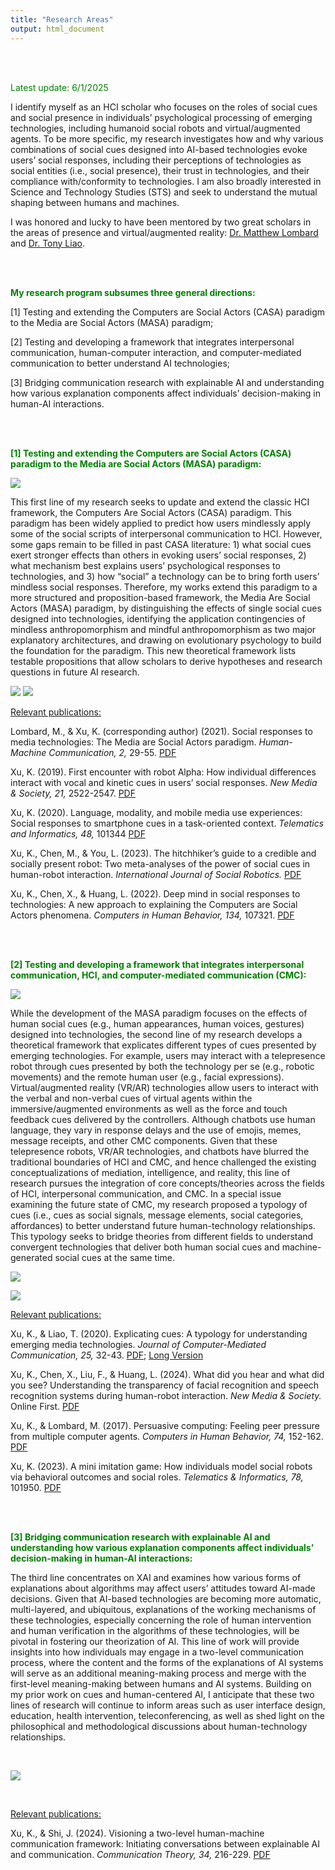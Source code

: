 ```yaml
---
title: "Research Areas"
output: html_document
---
```


<br>
<br>

<font color="green">Latest update: 6/1/2025</font>

I identify myself as an HCI scholar who focuses on the roles of social cues and social presence in individuals’ psychological processing of emerging technologies, including humanoid social robots and virtual/augmented agents. To be more specific, my research investigates how and why various combinations of social cues designed into AI-based technologies evoke users’ social responses, including their perceptions of technologies as social entities (i.e., social presence), their trust in technologies, and their compliance with/conformity to technologies. I am also broadly interested in Science and Technology Studies (STS) and seek to understand the mutual shaping between humans and machines.

I was honored and lucky to have been mentored by two great scholars in the areas of presence and virtual/augmented reality: [Dr. Matthew Lombard](https://klein.temple.edu/faculty/matthew-lombard) and [Dr. Tony Liao](https://dot.egr.uh.edu/departments/ilt/people/faculty/liao-tony). 

<br>
<br>

<font color="green">**My research program subsumes three general directions:**</font>

[1] Testing and extending the Computers are Social Actors (CASA) paradigm to the Media are Social Actors (MASA) paradigm;

[2] Testing and developing a framework that integrates interpersonal communication, human-computer interaction, and computer-mediated communication to better understand AI technologies;

[3] Bridging communication research with explainable AI and understanding how various explanation components affect individuals’ decision-making in human-AI interactions.

<br>
<br>

<font color="green">**[1] Testing and extending the Computers are Social Actors (CASA) paradigm to the Media are Social Actors (MASA) paradigm:**</font>

![](images/masa2.png)

This first line of my research seeks to update and extend the classic HCI framework, the Computers Are Social Actors (CASA) paradigm. This paradigm has been widely applied to predict how users mindlessly apply some of the social scripts of interpersonal communication to HCI. However, some gaps remain to be filled in past CASA literature: 1) what social cues exert stronger effects than others in evoking users’ social responses, 2) what mechanism best explains users’ psychological responses to technologies, and 3) how “social” a technology can be to bring forth users’ mindless social responses. Therefore, my works extend this paradigm to a more structured and proposition-based framework, the Media Are Social Actors (MASA) paradigm, by distinguishing the effects of single social cues designed into technologies, identifying the application contingencies of mindless anthropomorphism and mindful anthropomorphism as two major explanatory architectures, and drawing on evolutionary psychology to build the foundation for the paradigm. This new theoretical framework lists testable propositions that allow scholars to derive hypotheses and research questions in future AI research. 

![](images/robot.png)
![](images/multidimensional.png)

<u>Relevant publications:</u>

Lombard, M., & Xu, K. (corresponding author) (2021). Social responses to media technologies: The Media are Social Actors paradigm. *Human-Machine Communication, 2,* 29-55. [PDF](publications/Lombard & Xu 2021 Social Responses to Media Technologies in the 21st Century_ The M.pdf)

Xu, K. (2019). First encounter with robot Alpha: How individual differences interact with vocal and kinetic cues in users’ social responses. *New Media & Society, 21,* 2522-2547. [PDF](publications/Xu 2019 Robot alpha.pdf)

Xu, K. (2020). Language, modality, and mobile media use experiences: Social responses to smartphone cues in a task-oriented context. *Telematics and Informatics, 48,* 101344 [PDF](publications/Xu 2020 Mobile phone study.pdf)

Xu, K., Chen, M., & You, L. (2023). The hitchhiker's guide to a credible and socially present robot: Two meta-analyses of the power of social cues in human-robot interaction. *International Journal of Social Robotics.*  [PDF](publications/Xu et al. 2023 Meta-Analyses.pdf)


Xu, K., Chen, X., & Huang, L. (2022). Deep mind in social responses to technologies: A new approach to explaining the Computers are Social Actors phenomena. *Computers in Human Behavior, 134,* 107321. [PDF](publications/Xu et al. 2022 Deep mind in social responses.pdf)

<br>
<br>

<font color="green">**[2] Testing and developing a framework that integrates interpersonal communication, HCI, and computer-mediated communication (CMC):**</font>

![](images/JCMC.png)

While the development of the MASA paradigm focuses on the effects of human social cues (e.g., human appearances, human voices, gestures) designed into technologies, the second line of my research develops a theoretical framework that explicates different types of cues presented by emerging technologies. For example, users may interact with a telepresence robot through cues presented by both the technology per se (e.g., robotic movements) and the remote human user (e.g., facial expressions). Virtual/augmented reality (VR/AR) technologies allow users to interact with the verbal and non-verbal cues of virtual agents within the immersive/augmented environments as well as the force and touch feedback cues delivered by the controllers. Although chatbots use human language, they vary in response delays and the use of emojis, memes, message receipts, and other CMC components. Given that these telepresence robots, VR/AR technologies, and chatbots have blurred the traditional boundaries of HCI and CMC, and hence challenged the existing conceptualizations of mediation, intelligence, and reality, this line of research pursues the integration of core concepts/theories across the fields of HCI, interpersonal communication, and CMC. In a special issue examining the future state of CMC, my research proposed a typology of cues (i.e., cues as social signals, message elements, social categories, affordances) to better understand future human-technology relationships. This typology seeks to bridge theories from different fields to understand convergent technologies that deliver both human social cues and machine-generated social cues at the same time. 
 
![](images/robot transparency.png)

![](images/garbagerecycle.png)

<u>Relevant publications:</u>

Xu, K., & Liao, T. (2020). Explicating cues: A typology for understanding emerging media technologies. *Journal of Computer-Mediated Communication, 25,* 32-43. [PDF](publications/Xu & Liao Explicating Cues JCMC.pdf); [Long Version](publications/ICA paper 5.30 Kun & Tony.pdf) 

Xu, K., Chen, X., Liu, F., & Huang, L. (2024). What did you hear and what did you see? Understanding the transparency of facial recognition and speech recognition systems during human-robot interaction. *New Media & Society.* Online First. [PDF](publications/xu-et-al-2024-what-did-you-hear-and-what-did-you-see-understanding-the-transparency-of-facial-recognition-and-speech.pdf) 

Xu, K., & Lombard, M. (2017). Persuasive computing: Feeling peer pressure from multiple computer agents. *Computers in Human Behavior, 74,* 152-162. [PDF](publications/Xu_Lombard_Persuasive computing.pdf)

Xu, K. (2023). A mini imitation game: How individuals model social robots via behavioral outcomes and social roles. *Telematics & Informatics, 78,* 101950. [PDF](publications/Xu 2023 mini imitation game.pdf)

<br>
<br>

<font color="green">**[3] Bridging communication research with explainable AI and understanding how various explanation components affect individuals’ decision-making in human-AI interactions:**</font>

The third line concentrates on XAI and examines how various forms of explanations about algorithms may affect users’ attitudes toward AI-made decisions. Given that AI-based technologies are becoming more automatic, multi-layered, and ubiquitous, explanations of the working mechanisms of these technologies, especially concerning the role of human intervention and human verification in the algorithms of these technologies, will be pivotal in fostering our theorization of AI. This line of work will provide insights into how individuals may engage in a two-level communication process, where the content and the forms of the explanations of AI systems will serve as an additional meaning-making process and merge with the first-level meaning-making between humans and AI systems. Building on my prior work on cues and human-centered AI, I anticipate that these two lines of research will continue to inform areas such as user interface design, education, health intervention, teleconferencing, as well as shed light on the philosophical and methodological discussions about human-technology relationships. 

&nbsp;

![](images/XAI.png)
 
<br>

<u>Relevant publications:</u>

Xu, K., & Shi, J. (2024). Visioning a two-level human-machine communication framework: Initiating conversations between explainable AI and communication. *Communication Theory, 34,* 216-229. [PDF](publications/Xu & Shi 2024 XAI & communication.pdf)
